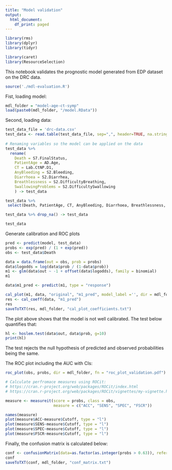 ```yaml
---
title: "Model validation"
output:
  html_document:
    df_print: paged
---
```


```r
library(rms)
library(dplyr)
library(tidyr)

library(caret)
library(ResourceSelection)
```

This notebook validates the prognostic model generated from EDP dataset on the DRC data.

```r
source('./mdl-evaluation.R')
```

Fist, loading model:

```r
mdl_folder = "model-age-ct-symp"
load(paste0(mdl_folder, "/model.RData"))
```

Second, loading data:

```r
test_data_file = 'drc-data.csv' 
test_data <- read.table(test_data_file, sep=",", header=TRUE, na.strings="\\N")
  
# Renaming variables so the model can be applied on the data
test_data %>% 
  rename(
    Death = S7.FinalStatus,
    PatientAge = AD.Age,
    CT = Lab.CtNP.D1,
    AnyBleeding = S2.Bleeding,
    Diarrhoea = S2.Diarrhea,
    Breathlessness = S2.DifficultyBreathing, 
    SwallowingProblems = S2.DifficultySwallowing
    ) -> test_data

test_data %>%
 select(Death, PatientAge, CT, AnyBleeding, Diarrhoea, Breathlessness, SwallowingProblems) -> test_data

test_data %>% drop_na() -> test_data

test_data
```

Generate calibration and ROC plots

```r
pred <- predict(model, test_data)
probs <- exp(pred) / (1 + exp(pred))
obs <- test_data$Death

data = data.frame(out = obs, prob = probs)
data$logodds = log(data$prob / (1-data$prob))
m1 <- glm(data$out ~ -1 + offset(data$logodds), family = binomial)
m1

data$m1_pred <- predict(m1, type = "response")

cal_plot(m1, data, "original", "m1_pred", model_label ='', dir = mdl_folder, fn = "cal_plot_validation.pdf")
res <- cal_coeff(data, "m1_pred")
res
saveToTXT(res, mdl_folder, "cal_plot_coefficients.txt")
```

The plot above shows that the model is not well calibrated. The test below quantifies that:

```r
hl <- hoslem.test(data$out, data$prob, g=10)
print(hl)
```

The test rejects the null hypothesis of predicted and observed probabilities being the same.

The ROC plot including the AUC with CIs:

```r
roc_plot(obs, probs, dir = mdl_folder, fn = "roc_plot_validation.pdf")
```

```r

# Calculate perfromace measures using ROCit:
# https://cran.r-project.org/web/packages/ROCit/index.html
# https://cran.r-project.org/web/packages/ROCit/vignettes/my-vignette.html

measure <- measureit(score = probs, class = obs,
                     measure = c("ACC", "SENS", "SPEC", "FSCR"))

names(measure)
plot(measure$ACC~measure$Cutoff, type = "l")
plot(measure$SENS~measure$Cutoff, type = "l")
plot(measure$SPEC~measure$Cutoff, type = "l")
plot(measure$FSCR~measure$Cutoff, type = "l")
```

Finally, the confusion matrix is calculated below:

```r
conf <- confusionMatrix(data=as.factor(as.integer(probs > 0.63)), reference = as.factor(obs), positive = "1")
conf
saveToTXT(conf, mdl_folder, "conf_matrix.txt")
``` 